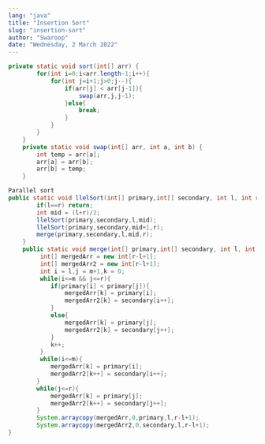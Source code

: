 ```yaml
---
lang: "java"
title: "Insertion Sort"
slug: "insertion-sort"
author: "Swaroop"
date: "Wednesday, 2 March 2022"
---
```

```java
private static void sort(int[] arr) {
        for(int i=0;i<arr.length-1;i++){
            for(int j=i+1;j>0;j--){
                if(arr[j] < arr[j-1]){
                    swap(arr,j,j-1);
                }else{
                    break;
                }
            }
        }
    }
    private static void swap(int[] arr, int a, int b) {
        int temp = arr[a];
        arr[a] = arr[b];
        arr[b] = temp;
    }

Parallel sort
public static void llelSort(int[] primary,int[] secondary, int l, int r){
        if(l==r) return;
        int mid = (l+r)/2;
        llelSort(primary,secondary,l,mid);
        llelSort(primary,secondary,mid+1,r);
        merge(primary,secondary,l,mid,r);
    }
    public static void merge(int[] primary,int[] secondary, int l, int m, int r){
         int[] mergedArr = new int[r-l+1];
         int[] mergedArr2 = new int[r-l+1];
         int i = l,j = m+1,k = 0;
         while(i<=m && j<=r){
            if(primary[i] < primary[j]){
                mergedArr[k] = primary[i];
                mergedArr2[k] = secondary[i++];
            }
            else{
                mergedArr[k] = primary[j];
                mergedArr2[k] = secondary[j++];
            }
            k++;
         }
         while(i<=m){
            mergedArr[k] = primary[i];
            mergedArr2[k++] = secondary[i++];
        }
        while(j<=r){
            mergedArr[k] = primary[j];
            mergedArr2[k++] = secondary[j++];
        }
        System.arraycopy(mergedArr,0,primary,l,r-l+1);
        System.arraycopy(mergedArr2,0,secondary,l,r-l+1);
}
```